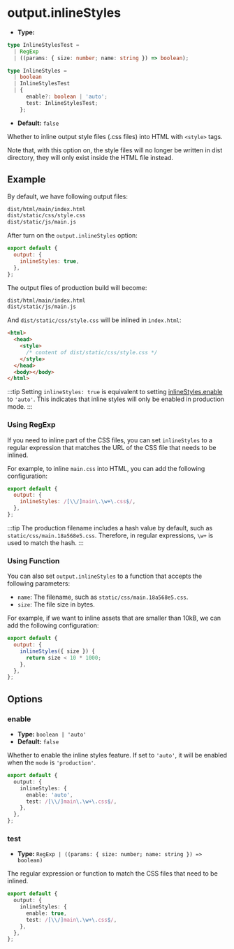 # output.inlineStyles

- **Type:**

```ts
type InlineStylesTest =
  | RegExp
  | ((params: { size: number; name: string }) => boolean);

type InlineStyles =
  | boolean
  | InlineStylesTest
  | {
      enable?: boolean | 'auto';
      test: InlineStylesTest;
    };
```

- **Default:** `false`

Whether to inline output style files (.css files) into HTML with `<style>` tags.

Note that, with this option on, the style files will no longer be written in dist directory, they will only exist inside the HTML file instead.

## Example

By default, we have following output files:

```bash
dist/html/main/index.html
dist/static/css/style.css
dist/static/js/main.js
```

After turn on the `output.inlineStyles` option:

```js
export default {
  output: {
    inlineStyles: true,
  },
};
```

The output files of production build will become:

```bash
dist/html/main/index.html
dist/static/js/main.js
```

And `dist/static/css/style.css` will be inlined in `index.html`:

```html
<html>
  <head>
    <style>
      /* content of dist/static/css/style.css */
    </style>
  </head>
  <body></body>
</html>
```

:::tip
Setting `inlineStyles: true` is equivalent to setting [inlineStyles.enable](#enable) to `'auto'`. This indicates that inline styles will only be enabled in production mode.
:::

### Using RegExp

If you need to inline part of the CSS files, you can set `inlineStyles` to a regular expression that matches the URL of the CSS file that needs to be inlined.

For example, to inline `main.css` into HTML, you can add the following configuration:

```js
export default {
  output: {
    inlineStyles: /[\\/]main\.\w+\.css$/,
  },
};
```

:::tip
The production filename includes a hash value by default, such as `static/css/main.18a568e5.css`. Therefore, in regular expressions, `\w+` is used to match the hash.
:::

### Using Function

You can also set `output.inlineStyles` to a function that accepts the following parameters:

- `name`: The filename, such as `static/css/main.18a568e5.css`.
- `size`: The file size in bytes.

For example, if we want to inline assets that are smaller than 10kB, we can add the following configuration:

```js
export default {
  output: {
    inlineStyles({ size }) {
      return size < 10 * 1000;
    },
  },
};
```

## Options

### enable

- **Type:** `boolean | 'auto'`
- **Default:** `false`

Whether to enable the inline styles feature. If set to `'auto'`, it will be enabled when the `mode` is `'production'`.

```ts
export default {
  output: {
    inlineStyles: {
      enable: 'auto',
      test: /[\\/]main\.\w+\.css$/,
    },
  },
};
```

### test

- **Type:** `RegExp | ((params: { size: number; name: string }) => boolean)`

The regular expression or function to match the CSS files that need to be inlined.

```ts
export default {
  output: {
    inlineStyles: {
      enable: true,
      test: /[\\/]main\.\w+\.css$/,
    },
  },
};
```

